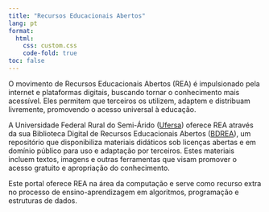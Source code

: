 ```yaml
---
title: "Recursos Educacionais Abertos"
lang: pt
format:
  html:
    css: custom.css
    code-fold: true
toc: false 
---
```



O movimento de Recursos Educacionais Abertos (REA) é impulsionado pela internet e plataformas digitais, buscando tornar o conhecimento mais acessível. Eles permitem que terceiros os utilizem, adaptem e distribuam livremente, promovendo o acesso universal à educação. 

A Universidade Federal Rural do Semi-Árido ([Ufersa](https://www.ufersa.edu.br)) oferece REA através da sua Biblioteca Digital de Recursos Educacionais Abertos ([BDREA](https://repositorio.ufersa.edu.br/handle/prefix/7404)), um repositório que disponibiliza materiais didáticos sob licenças abertas e em domínio público para uso e adaptação por terceiros. Estes materiais incluem textos, imagens e outras ferramentas que visam promover o acesso gratuito e apropriação do conhecimento. 

Este portal oferece REA na área da computação e serve como recurso extra no processo de ensino-aprendizagem em algoritmos, programação e estruturas de dados.



